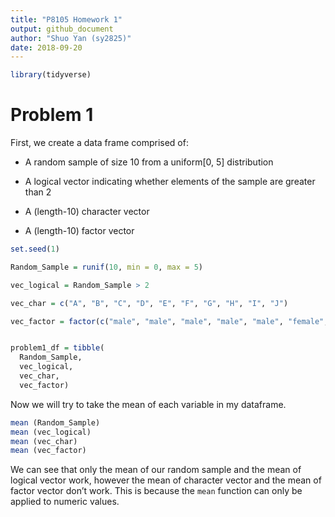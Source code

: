 ```yaml
---
title: "P8105 Homework 1"
output: github_document
author: "Shuo Yan (sy2825)"
date: 2018-09-20
---
```


```r
library(tidyverse)
```
# Problem 1

First, we create a data frame comprised of:

*   A random sample of size 10 from a uniform[0, 5] distribution

*   A logical vector indicating whether elements of the sample are greater than 2

*   A (length-10) character vector

*   A (length-10) factor vector

```r
set.seed(1)

Random_Sample = runif(10, min = 0, max = 5)

vec_logical = Random_Sample > 2

vec_char = c("A", "B", "C", "D", "E", "F", "G", "H", "I", "J")

vec_factor = factor(c("male", "male", "male", "male", "male", "female", "female", "female", "female", "female"))


problem1_df = tibble(
  Random_Sample,
  vec_logical,
  vec_char,
  vec_factor)
```

Now we will try to take the mean of each variable in my dataframe.

```r
mean (Random_Sample)
mean (vec_logical)
mean (vec_char)
mean (vec_factor)
```
We can see that only the mean of our random sample and the mean of logical vector work, however the mean of character vector and the mean of factor vector don't work. This is because the `mean` function can only be applied to numeric values.


